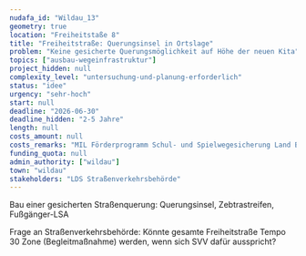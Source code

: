 ```yaml
---
nudafa_id: "Wildau_13"
geometry: true
location: "Freiheitstaße 8"
title: "Freiheitstraße: Querungsinsel in Ortslage"
problem: "Keine gesicherte Querungsmöglichkeit auf Höhe der neuen Kita"
topics: ["ausbau-wegeinfrastruktur"]
project_hidden: null
complexity_level: "untersuchung-und-planung-erforderlich"
status: "idee"
urgency: "sehr-hoch"
start: null
deadline: "2026-06-30"
deadline_hidden: "2-5 Jahre"
length: null
costs_amount: null
costs_remarks: "MIL Förderprogramm Schul- und Spielwegesicherung Land Brandenburg"
funding_quota: null
admin_authority: ["wildau"]
town: "wildau"
stakeholders: "LDS Straßenverkehrsbehörde"
---
```

Bau einer gesicherten Straßenquerung: Querungsinsel, Zebtrastreifen, Fußgänger-LSA

Frage an Straßenverkehrsbehörde: Könnte gesamte Freiheitstraße Tempo 30 Zone (Begleitmaßnahme) werden, wenn sich SVV dafür ausspricht?
